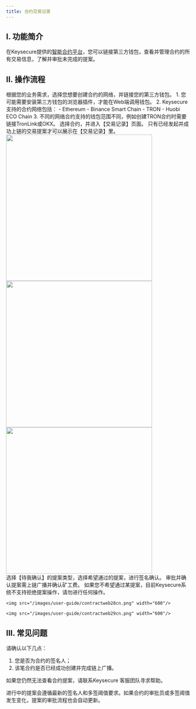 ```yaml
---
title: 合约交易记录
---
```



## I. 功能简介

在Keysecure提供的[智能合约平台](https://cold.keysecure.io)，您可以链接第三方钱包，查看并管理合约的所有交易信息，了解并审批未完成的提案。


## II. 操作流程

<Steps>

<Step title="选择网络并连接钱包">
根据您的业务需求，选择您想要创建合约的网络，并链接您的第三方钱包。
<Tip>
1. 您可能需要安装第三方钱包的浏览器插件，才能在Web端调用钱包。
2. Keysecure支持的合约网络包括：
   - Ethereum
   - Binance Smart Chain
   - TRON
   - Huobi ECO Chain
3. 不同的网络合约支持的钱包范围不同，例如创建TRON合约时需要链接TronLink或OKX。
</Tip>




</Step>

<Step title="查看合约交易">
选择合约，并进入【交易记录】页面。
<Note>
只有已经发起并成功上链的交易提案才可以展示在【交易记录】里。
</Note>

<div className="w-full flex items-center justify-center">
    <CardGroup cols={3}>
    <img src="/images/user-guide/contractweb1cn.png" width="400"/>
    <img src="/images/user-guide/contractweb2cn.png" width="400"/>
    <img src="/images/user-guide/contractweb3cn.png" width="400"/>
    </CardGroup>
</div>
</Step>

<Step title="审批提案">
选择【待我确认】的提案类型，选择希望通过的提案，进行签名确认。
<Note>
审批并确认提案需上链广播并确认矿工费。
如果您不希望通过某提案，目前Keysecure系统不支持拒绝提案操作，请勿进行任何操作。
</Note>

<div className="w-full flex items-center justify-center">

    <img src="/images/user-guide/contractweb28cn.png" width="600"/>
</div>
<div className="w-full flex items-center justify-center">

    <img src="/images/user-guide/contractweb29cn.png" width="600"/>
</div>

</Step>

</Steps>



## III. 常见问题

<Accordion title="为什么我无法查看合约的某笔提案？">
请确认以下几点：

1. 您是否为合约的签名人；
2. 该笔合约是否已经成功创建并完成链上广播。

如果您仍然无法查看合约提案，请联系Keysecure 客服团队寻求帮助。
</Accordion>

<Accordion title="为什么进行中的提案的审批流发生变化？">

进行中的提案会遵循最新的签名人和多签阈值要求。如果合约的审批员或多签阈值发生变化，提案的审批流程也会自动更新。

</Accordion>

